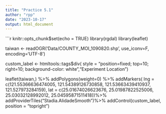 ```yaml
---
title: "Practice 5.1"
author: "rpp"
date: "2023-10-17"
output: html_document
---
```


```r

knitr::opts_chunk$set(echo = TRUE)
library(rgdal)
library(leaflet)

taiwan <- readOGR('Data/COUNTY_MOI_1090820.shp', use_iconv=F, encoding='UTF-8')

custom_label <- htmltools::tags$div(
  style = "position=fixed; top=10; right=10; 
  background-color: white","Experiment Location")

leaflet(taiwan,) %>%
  addPolygons(weight=0) %>%
  addMarkers(
    lng = c(121.55366636474005, 121.54389126730858, 121.53663439410937, 121.527973284159),
    lat = c(25.01674026623676, 25.01987822525006, 25.03032128992012, 25.04595871511418))%>%
  addProviderTiles("Stadia.AlidadeSmooth")%>%
  addControl(custom_label, position = "topright")
